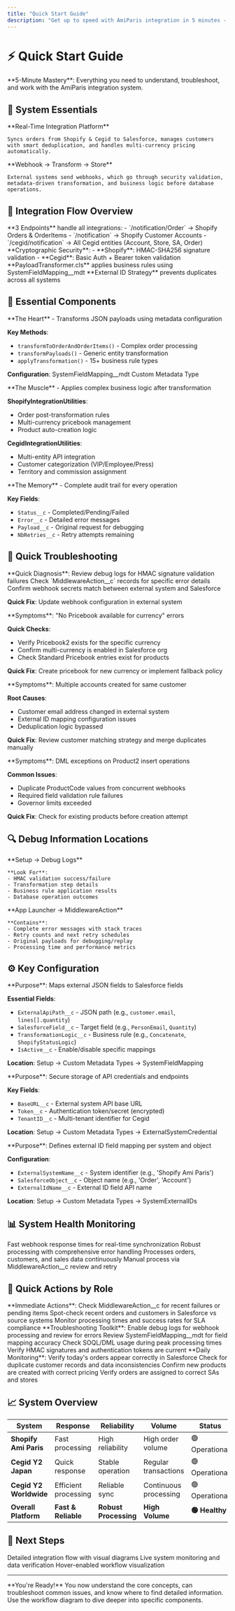 ```yaml
---
title: "Quick Start Guide"
description: "Get up to speed with AmiParis integration in 5 minutes - essential troubleshooting, key concepts, and immediate fixes."
---
```


# ⚡ Quick Start Guide

<Info>
**5-Minute Mastery**: Everything you need to understand, troubleshoot, and work with the AmiParis integration system.
</Info>

## 🎯 System Essentials

<CardGroup cols={2}>
  <Card title="🔄 What It Does" icon="refresh">
    **Real-Time Integration Platform**
    
    Syncs orders from Shopify & Cegid to Salesforce, manages customers with smart deduplication, and handles multi-currency pricing automatically.
  </Card>
  <Card title="⚙️ How It Works" icon="cogs">
    **Webhook → Transform → Store**
    
    External systems send webhooks, which go through security validation, metadata-driven transformation, and business logic before database operations.
  </Card>
</CardGroup>

## 🚀 Integration Flow Overview

<Steps>
<Step title="🌐 Webhook Reception" icon="webhook">
  **3 Endpoints** handle all integrations:
  - `/notification/Order` → Shopify Orders & OrderItems
  - `/notification` → Shopify Customer Accounts
  - `/cegid/notification` → All Cegid entities (Account, Store, SA, Order)
</Step>

<Step title="🔒 Security Validation" icon="shield">
  **Cryptographic Security**:
  - **Shopify**: HMAC-SHA256 signature validation
  - **Cegid**: Basic Auth + Bearer token validation
</Step>

<Step title="⚙️ Smart Transformation" icon="brain">
  **PayloadTransformer.cls** applies business rules using SystemFieldMapping__mdt
</Step>

<Step title="💾 Database Magic" icon="database">
  **External ID Strategy** prevents duplicates across all systems
</Step>
</Steps>

## 🔧 Essential Components

<Tabs>
<Tab title="🧠 PayloadTransformer">
  **The Heart** - Transforms JSON payloads using metadata configuration
  
  **Key Methods**:
  - `transformToOrderAndOrderItems()` - Complex order processing
  - `transformPayloads()` - Generic entity transformation  
  - `applyTransformation()` - 15+ business rule types
  
  **Configuration**: SystemFieldMapping__mdt Custom Metadata Type
</Tab>

<Tab title="🎯 Integration Utilities">
  **The Muscle** - Applies complex business logic after transformation
  
  **ShopifyIntegrationUtilities**:
  - Order post-transformation rules
  - Multi-currency pricebook management
  - Product auto-creation logic
  
  **CegidIntegrationUtilities**:
  - Multi-entity API integration
  - Customer categorization (VIP/Employee/Press)
  - Territory and commission assignment
</Tab>

<Tab title="📊 MiddlewareAction__c">
  **The Memory** - Complete audit trail for every operation
  
  **Key Fields**:
  - `Status__c` - Completed/Pending/Failed
  - `Error__c` - Detailed error messages
  - `Payload__c` - Original request for debugging
  - `NbRetries__c` - Retry attempts remaining
</Tab>
</Tabs>

## 🚨 Quick Troubleshooting

<AccordionGroup>
<Accordion title="🛒 Orders Not Appearing in Salesforce">
  **Quick Diagnosis**:
  
  <Steps>
  <Step title="Check Security">
    Review debug logs for HMAC signature validation failures
  </Step>
  <Step title="Query Errors">
    Check `MiddlewareAction__c` records for specific error details
  </Step>
  <Step title="Verify Webhooks">
    Confirm webhook secrets match between external system and Salesforce
  </Step>
  </Steps>
  
  **Quick Fix**: Update webhook configuration in external system
</Accordion>

<Accordion title="💱 Currency-Related Failures">
  **Symptoms**: "No Pricebook available for currency" errors
  
  **Quick Checks**:
  - Verify Pricebook2 exists for the specific currency
  - Confirm multi-currency is enabled in Salesforce org
  - Check Standard Pricebook entries exist for products
  
  **Quick Fix**: Create pricebook for new currency or implement fallback policy
</Accordion>

<Accordion title="👥 Duplicate Customer Accounts">
  **Symptoms**: Multiple accounts created for same customer
  
  **Root Causes**:
  - Customer email address changed in external system
  - External ID mapping configuration issues
  - Deduplication logic bypassed
  
  **Quick Fix**: Review customer matching strategy and merge duplicates manually
</Accordion>

<Accordion title="🏪 Products Not Creating Automatically">
  **Symptoms**: DML exceptions on Product2 insert operations
  
  **Common Issues**:
  - Duplicate ProductCode values from concurrent webhooks
  - Required field validation rule failures
  - Governor limits exceeded
  
  **Quick Fix**: Check for existing products before creation attempt
</Accordion>
</AccordionGroup>

## 🔍 Debug Information Locations

<CardGroup cols={2}>
  <Card title="📝 Debug Logs" icon="bug">
    **Setup → Debug Logs**
    
    **Look For**:
    - HMAC validation success/failure
    - Transformation step details
    - Business rule application results
    - Database operation outcomes
  </Card>
  <Card title="📊 MiddlewareAction Records" icon="list">
    **App Launcher → MiddlewareAction**
    
    **Contains**:
    - Complete error messages with stack traces
    - Retry counts and next retry schedules  
    - Original payloads for debugging/replay
    - Processing time and performance metrics
  </Card>
</CardGroup>

## ⚙️ Key Configuration

<Tabs>
<Tab title="🗺️ SystemFieldMapping__mdt">
  **Purpose**: Maps external JSON fields to Salesforce fields
  
  **Essential Fields**:
  - `ExternalApiPath__c` - JSON path (e.g., `customer.email`, `lines[].quantity`)
  - `SalesforceField__c` - Target field (e.g., `PersonEmail`, `Quantity`)  
  - `TransformationLogic__c` - Business rule (e.g., `Concatenate`, `ShopifyStatusLogic`)
  - `IsActive__c` - Enable/disable specific mappings
  
  **Location**: Setup → Custom Metadata Types → SystemFieldMapping
</Tab>

<Tab title="🔐 ExternalSystemCredential__mdt">
  **Purpose**: Secure storage of API credentials and endpoints
  
  **Key Fields**:
  - `BaseURL__c` - External system API base URL
  - `Token__c` - Authentication token/secret (encrypted)
  - `TenantID__c` - Multi-tenant identifier for Cegid
  
  **Location**: Setup → Custom Metadata Types → ExternalSystemCredential
</Tab>

<Tab title="🆔 SystemExternalIDs__mdt">  
  **Purpose**: Defines external ID field mapping per system and object
  
  **Configuration**:
  - `ExternalSystemName__c` - System identifier (e.g., 'Shopify Ami Paris')
  - `SalesforceObject__c` - Object name (e.g., 'Order', 'Account')
  - `ExternalIdName__c` - External ID field API name
  
  **Location**: Setup → Custom Metadata Types → SystemExternalIDs
</Tab>
</Tabs>

## 📊 System Health Monitoring

<CardGroup cols={4}>
  <Card title="⚡ Processing Speed" icon="stopwatch">
    Fast webhook response times for real-time synchronization
  </Card>
  <Card title="✅ High Reliability" icon="check-circle">
    Robust processing with comprehensive error handling
  </Card>
  <Card title="📦 High Volume" icon="chart-bar">
    Processes orders, customers, and sales data continuously
  </Card>
  <Card title="🔄 Error Recovery" icon="refresh">
    Manual process via MiddlewareAction__c review and retry
  </Card>
</CardGroup>

## 🎯 Quick Actions by Role

<Tabs>
<Tab title="👨‍💼 Business Users">
  **Immediate Actions**:
  
  <Steps>
  <Step title="Monitor Integration Health">
    Check MiddlewareAction__c for recent failures or pending items
  </Step>
  <Step title="Verify Data Accuracy">  
    Spot-check recent orders and customers in Salesforce vs source systems
  </Step>
  <Step title="Review Performance">
    Monitor processing times and success rates for SLA compliance
  </Step>
  </Steps>
</Tab>

<Tab title="👨‍💻 Technical Users">
  **Troubleshooting Toolkit**:
  
  <Steps>
  <Step title="Debug Log Analysis">
    Enable debug logs for webhook processing and review for errors
  </Step>
  <Step title="Metadata Configuration">
    Review SystemFieldMapping__mdt for field mapping accuracy
  </Step>
  <Step title="Governor Limit Monitoring">
    Check SOQL/DML usage during peak processing times
  </Step>
  <Step title="Security Validation">
    Verify HMAC signatures and authentication tokens are current
  </Step>
  </Steps>
</Tab>

<Tab title="🏪 Store Operations">
  **Daily Monitoring**:
  
  <Steps>
  <Step title="Order Sync Status">
    Verify today's orders appear correctly in Salesforce
  </Step>
  <Step title="Customer Data Quality">
    Check for duplicate customer records and data inconsistencies  
  </Step>
  <Step title="Product Catalog Sync">
    Confirm new products are created with correct pricing
  </Step>
  <Step title="Sales Associate Assignment">
    Verify orders are assigned to correct SAs and stores
  </Step>
  </Steps>
</Tab>
</Tabs>

## 📈 System Overview

| **System** | **Response** | **Reliability** | **Volume** | **Status** |
|------------|-------------|----------------|------------|------------|
| **Shopify Ami Paris** | Fast processing | High reliability | High order volume | 🟢 Operational |
| **Cegid Y2 Japan** | Quick response | Stable operation | Regular transactions | 🟢 Operational |
| **Cegid Y2 Worldwide** | Efficient processing | Reliable sync | Continuous processing | 🟢 Operational |
| **Overall Platform** | **Fast & Reliable** | **Robust Processing** | **High Volume** | **🟢 Healthy** |

## 🚀 Next Steps

<CardGroup cols={3}>
  <Card title="🔄 Explore Full Workflow" href="/workflow-diagram" icon="diagram-project">
    Detailed integration flow with visual diagrams
  </Card>
  <Card title="🏢 Access Salesforce" href="https://amiparis.my.salesforce.com" icon="cloud">
    Live system monitoring and data verification  
  </Card>
  <Card title="📊 Interactive Diagrams" href="https://github.com/your-org/amiparis-integration/blob/main/AmiParis_Interactive_Documentation.html" icon="chart-line">
    Hover-enabled workflow visualization
  </Card>
</CardGroup>

---

<Check>
**You're Ready!** You now understand the core concepts, can troubleshoot common issues, and know where to find detailed information. Use the workflow diagram to dive deeper into specific components.
</Check>
